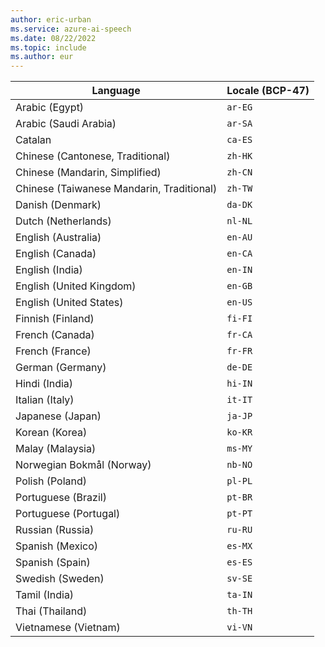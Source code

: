 ```yaml
---
author: eric-urban
ms.service: azure-ai-speech
ms.date: 08/22/2022
ms.topic: include
ms.author: eur
---
```


| Language | Locale (BCP-47) | 
|--|--|
|Arabic (Egypt)|`ar-EG` |
|Arabic (Saudi Arabia)|`ar-SA` |
|Catalan|`ca-ES`|
|Chinese (Cantonese, Traditional)|`zh-HK`|
|Chinese (Mandarin, Simplified)|`zh-CN`|
|Chinese (Taiwanese Mandarin, Traditional)|`zh-TW`|
|Danish (Denmark)|`da-DK`|
|Dutch (Netherlands)|`nl-NL`|
|English (Australia)|`en-AU`|
|English (Canada)|`en-CA` |
|English (India)|`en-IN` |
|English (United Kingdom)|`en-GB`|
|English (United States)|`en-US`|  
|Finnish (Finland)|`fi-FI`|  
|French (Canada)|`fr-CA`| 
|French (France)|`fr-FR`|  
|German (Germany)|`de-DE`|
|Hindi (India)|`hi-IN`|
|Italian (Italy)|`it-IT`|
|Japanese (Japan)|`ja-JP`|
|Korean (Korea)|`ko-KR`|
|Malay (Malaysia)|`ms-MY`|
|Norwegian Bokmål (Norway)|`nb-NO`|
|Polish (Poland)|`pl-PL`|
|Portuguese (Brazil)|`pt-BR`|
|Portuguese (Portugal)|`pt-PT`|
|Russian (Russia)|`ru-RU`|
|Spanish (Mexico)|`es-MX` | 
|Spanish (Spain)|`es-ES` | 
|Swedish (Sweden)|`sv-SE`|
|Tamil (India)|`ta-IN` | 
|Thai (Thailand)|`th-TH` | 
|Vietnamese (Vietnam)|`vi-VN` |

